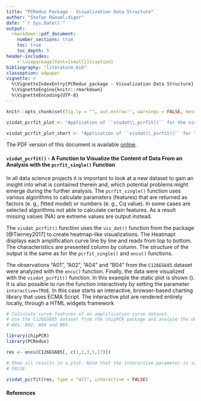 ```yaml
---
title: "PCRedux Package - Visualization Data Structure"
author: "Stefan R&ouml;diger"
date: "`r Sys.Date()`"
output: 
  rmarkdown::pdf_document:
    number_sections: true
    toc: true
    toc_depth: 5
header-includes:
    - \usepackage[font={small}]{caption}
bibliography: "literature.bib"
classoption: a4paper
vignette: >
  %\VignetteIndexEntry{PCRedux package - Visualization Data Structure}
  %\VignetteEngine{knitr::rmarkdown}
  %\VignetteEncoding{UTF-8}
---
```


```r
knitr::opts_chunk$set(fig.lp = "", out.extra='', warnings = FALSE, message = FALSE)

visdat_pcrfit_plot <- "Application of ``visdat\\_pcrfit()`` for the visualization of the data structure after an analysis by ``pcrfit\\_single()``. The amplification curves (A01 = 1, A02 = 2, A04 = 3, B04 = 4) from the `C126EG685` dataset were analyzed with the ``pcrfit\\_single()`` function and then visualized with the ``visdat\\_pcrfit()`` function. For each observation, the classes (factor, integer, logical, numeric, NA) are presented. For the observations 2 and 4 the parameter `loglin\\_slope` could not be calculated (returned NA)."

visdat_pcrfit_plot_short <- "Application of ``visdat\\_pcrfit()`` for the visualization of the data structure after an analysis by ``pcrfit\\_single()``"
```

The PDF version of this document is available [online](https://github.com/devSJR/PCRedux/raw/master/docs/articles/PCRedux_visdat_pcrfit.pdf).

#### ``visdat_pcrfit()`` - A Function to Visualize the Content of Data From an Analysis with the ``pcrfit_single()`` Function \label{section_visdat_pcrfit_parallel}


In all data science projects it is important to look at a new dataset to gain an insight into what is contained therein and, which potential problems might emerge during the further analysis. The ``pcrfit_single()`` function uses various algorithms to calculate parameters (features) that are returned as factors (e.&nbsp;g., fitted model) or numbers (e.&nbsp;g., Cq value). In some cases are selected  algorithms not able to calculate certain features. As a result missing values (NA) are extreme values are output instead.

The ``visdat_pcrfit()`` function uses the ``vis_dat()`` function from the \texttt{visdat} package [@Tierney2017] to create heatmap-like visualizations. The Heatmapt displays each amplification curve line by line and reads from top to bottom. The characteristics are presented column by column. The structure of the output is the same as for the ``pcrfit_single()`` and ``encu()`` functions. 

The observations "A01", "A02", "A04" and "B04" from the ``C126EG685`` dataset were analyzed with the ``encu()`` function. Finally, the data were visualized with the ``visdat_pcrfit()`` function. In this example the static plot is shown (\autoref{visdat_pcrfit_plot}). It is also possible to run the function interactively by setting the parameter `interactive=TRUE`. In this case starts an interactive, browser-based charting library that uses ECMA Script. The interactive plot are rendered entirely locally, through a HTML widgets framework

```r
# Calculate curve features of an amplification curve dataset.
# Use the C126EG685 dataset from the chipPCR package and analyze the observations
# A01, A02, A04 and B05.

library(chipPCR)
library(PCRedux)

res <- encu(C126EG685[, c(1,2,3,5,17)])

# Show all results in a plot. Note that the interactive parameter is set to
# FALSE.

visdat_pcrfit(res, type = "all", interactive = FALSE)
```


#### References
